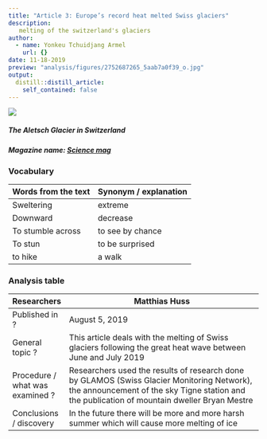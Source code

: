 ```yaml
---
title: "Article 3: Europe’s record heat melted Swiss glaciers"
description:
   melting of the switzerland's glaciers
author:
  - name: Yonkeu Tchuidjang Armel
    url: {}
date: 11-18-2019
preview: "analysis/figures/2752687265_5aab7a0f39_o.jpg"
output:
  distill::distill_article:
    self_contained: false
---
```



![](analysis/figures/2752687265_5aab7a0f39_o.jpg)

##### The Aletsch Glacier in Switzerland

##### Magazine name: [Science mag](https://www.sciencemag.org/news/2019/08/europes-record-heat-melted-swiss-glaciers)

### Vocabulary

| Words from the text | Synonym / explanation |
| ------------------- | --------------------- |
| Sweltering          | extreme               |
| Downward            | decrease              |
| To stumble across   | to see by chance      |
| To stun             | to be surprised       |
| to hike             | a walk                |

### Analysis table

| Researchers                     | Matthias Huss                                                                                                                                                                               |
| ------------------------------- | ------------------------------------------------------------------------------------------------------------------------------------------------------------------------------------------- |
| Published in ?                  | August 5, 2019                                                                                                                                                                              |
| General topic ?                 | This article deals with the melting of Swiss glaciers following the great heat wave between June and July 2019                                                                              |
| Procedure / what was examined ? |  Researchers used the results of research done by GLAMOS (Swiss Glacier Monitoring Network), the announcement of the sky Tigne station and the publication of mountain dweller Bryan Mestre |
| Conclusions / discovery         | In the future there will be more and more harsh summer which will cause more melting of ice                                                                                                 |




